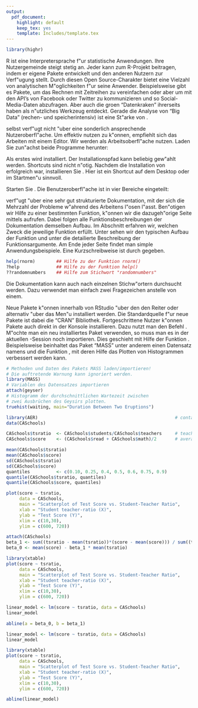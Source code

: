 ```yaml
---
output: 
  pdf_document:
    highlight: default
    keep_tex: yes
    template: Includes/template.tex
---
```


```r
library(highr)
```


\begin{titlepage}
\begin{flushleft}

\HRule \\ [0.4cm]
\Huge Eine Einf\"uhrung in \\
\includegraphics[width=0.3\textwidth]{Images/Rlogo.png}
\HRule \\ [0.4cm]
\end{flushleft}

\begin{minipage}{0.4\textwidth}
\begin{flushleft} \large
\emph{Universit\"at Duisburg-Essen \\ Lehrstuhl f\"ur \"Okonometrie\\ Martin Schmelzer}\\
\end{flushleft}
\end{minipage}
\vspace{12cm}
\begin{center}
\includegraphics[width=0.4\textwidth]{Images/unilogo.jpg} \\ \vspace{3cm}
\end{center}
\hfill
\end{titlepage}





\tableofcontents
\newpage



\section{Grundlagen}
\subsection{Was ist R, warum nutzen wir R?}


R ist eine Interpretersprache f\"ur statistische Anwendungen. Ihre Nutzergemeinde
steigt stetig an. Jeder kann zum R-Projekt beitragen, indem er eigene Pakete entwickelt und 
den anderen Nutzern zur Verf\"ugung stellt. Durch diesen Open Source-Charakter bietet \textbf{R} eine Vielzahl von analytischen M\"oglichkeiten f\"ur seine Anwender.
Beispielsweise gibt es Pakete, um das Rechnen mit Zeitreihen zu vereinfachen oder aber um mit 
den API's von Facebook oder Twitter zu kommunizieren und so Social-Media-Daten abzufragen. 
Aber auch die gro\ss en "Datenkraken" ihrerseits haben \textbf{R} als n\"utzliches Werkzeug entdeckt. Gerade die 
Analyse von "Big Data" (rechen- und speicherintensiv) ist eine St\"arke von \textbf{R}.

\subsection{Installation von R und RStudio}

\textbf{R} selbst verf\"ugt nicht \"uber eine sonderlich ansprechende Nutzeroberfl\"ache. Um \textbf{R} effektiv nutzen zu k\"onnen, empfiehlt sich das Arbeiten mit einem Editor. Wir werden \textbf{RStudio} als Arbeitsoberfl\"ache nutzen. Laden Sie zun\"achst beide Programme herunter: 



\begin{enumerate}
    \item \textbf{Die eigentliche Programmierumgebung R}: \\ \url{http://cran.r-project.org/} \\
    Auf dieser Seite finden Sie die aktuelle Version von \textbf{R} f\"ur alle g\"angigen Betriebssysteme.
    \begin{figure}[ht]
        \centering
            \includegraphics[width=1\textwidth]{Images/download.png}
        \caption{Der Downloadbereich der R-Project Homepage}
	    \label{fig1}
    \end{figure} 


\newpage
    \item \textbf{Die Editor-Software RStudio}: \\ \url{http://www.rstudio.com/products/rstudio/download/} \\
    Auch hier laden Sie die entsprechende Datei herunter.
    \begin{figure}[ht]
        \centering
        \includegraphics[width=0.8\textwidth]{Images/rstudiodownload.png}
        \caption{Der Downloadbereich der RStudio Homepage}
        \label{fig2}
    \end{figure} 
\end{enumerate}




Als erstes wird \textbf{R} installiert. Der Installationspfad kann beliebig gew\"ahlt werden. Shortcuts sind nicht n\"otig.
Nachdem die Installation von \textbf{R} erfolgreich war, installieren Sie \textbf{RStudio}. Hier ist ein Shortcut auf dem Desktop oder im Startmen\"u sinnvoll.



\subsection{Die Benutzeroberfl\"ache}

\begin{figure}[ht]
    \centering
  \includegraphics[width=1\textwidth]{Images/rstudio.png}
	\caption{Die Benutzeroberfl\"ache von RStudio}
	\label{fig3}
\end{figure}
\newpage
Starten Sie \textbf{RStudio}. Die Benutzeroberfl\"ache ist in vier Bereiche eingeteilt:

\begin{enumerate}[font=\bfseries]
    
    \item \textbf{Der Editor}\\
        Erf\"ullt die gleichen Funktionen wie das Programm \textit{Editor} unter Windows.
        
    \item \textbf{Protokoll-Fenster}\\
        Im Reiter \textit{Environment} findet man eine \"Ubersicht aller gespeicherten Objekte (Variablen und Funktionen). Unter \textit{History} wird der Verlauf des bisher ausgef\"uhrten Codes angezeigt (quasi wie die Chronik im Browser). \textit{Presentation} ist f\"ur unsere Zwecke unwichtig. Es sei jedoch erw\"ahnt, dass es m\"oglich ist, Slides mit Codes und Plots direkt in \textbf{RStudio} zu erstellen und anzuzeigen.
        
    \item \textbf{Grafische Ausgabe, Dokumentation und Packages}\\
        Der Reiter \textit{Plots} dient der grafischen Ausgabe. Ben\"otigt man Hilfe zu einer bestimmten Funktion, kann man unter \textit{Help} im Suchfeld oben rechts nach ihr suchen. Eine \"Ubersicht aller installierten Pakete findet sich unter dem Reiter \textit{Packages}.
       
    \item \textbf{Die Konsole}\\
        Wollen wir unseren im Editor geschriebenen Code ausf\"uhren, senden wir ihn \"uber den Button \menu[,]{Source} (oben rechts im Editorfenster) zur Konsole. Alternativ kann man seinen Code auch direkt in der Konsole eingeben.
\end{enumerate}


\subsection{Die Dokumentation: wie war das noch gleich?}     
\textbf{R} verf\"ugt \"uber eine sehr gut strukturierte Dokumentation, mit der sich die Mehrzahl der Probleme w\"ahrend des Arbeitens l\"osen l\"asst. 
Ben\"otigen wir Hilfe zu einer bestimmten Funktion, k\"onnen wir die dazugeh\"orige Seite mittels \texttt{`r hi_latex("help(Funktionsname)")`} aufrufen. Dabei folgen alle Funktionsbeschreibungen der Dokumentation demselben Aufbau. Im Abschnitt \textit{Description} erfahren wir, welchen Zweck die jeweilige Funktion erfüllt. Unter \textit{Usage} sehen wir den typischen Aufbau der Funktion und unter \textit{Arguments} die detailierte Beschreibung der Funktionsargumente. Am Ende jeder Seite findet man simple Anwendungsbeispiele. Eine Kurzschreibweise ist durch \texttt{?NameDerFunktion} gegeben.

```r
help(rnorm)        ## Hilfe zu der Funktion rnorm()
?help              ## Hilfe zu der Funktion help()
??randomnumbers    ## Hilfe zum Stichwort "randomnumbers"
```

Die Dokumentation kann auch nach einzelnen Stichw\"ortern durchsucht werden. Dazu verwendet man einfach zwei Fragezeichen anstelle von einem.

\subsection{Installation und Verwendung zusätzlicher Pakete}
Neue Pakete k\"onnen innerhalb von RStudio \"uber den den Reiter \textit{Packages} oder alternativ \"uber das Men\"u \menu[,]{Tools, Install Packages} installiert werden. Die Standardquelle f\"ur neue Pakete ist dabei die "CRAN" Bibliothek. Fortgeschrittene Nutzer k\"onnen Pakete auch direkt in der Konsole installieren. Dazu nutzt man den Befehl \texttt{`r hi_latex("install.packages()")`}\index{install.packages}.
M\"ochte man ein neu installiertes Paket verwenden, so muss man es in der aktuellen \textbf{R}-Session noch importieren. Dies geschieht mit Hilfe der Funktion \texttt{`r hi_latex("library(Paketname)")`}\index{library}.
Beispielsweise beinhaltet das Paket "MASS" unter anderem einen Datensatz namens \texttt{geyser} und die Funktion \texttt{`r hi_latex("truehist()")`}\index{truehist}, mit deren Hilfe das Plotten von Histogrammen verbessert werden kann.


```r
# Methoden und Daten des Pakets MASS laden/importieren!
# Die auftretende Warnung kann ignoriert werden.
library(MASS) 
# Variablen des Datensatzes importieren
attach(geyser)
# Histogramm der durchschnittlichen Wartezeit zwischen
# zwei Ausbrüchen des Geysirs plotten.
truehist(waiting, main="Duration Between Two Eruptions")
```

\section{Stock and Watson - Chapter 2}

\section{Stock and Watson - Chapter 3}

\section{Stock and Watson - Chapter 4}



```r
library(AER)                                                    # contains the dataset 
data(CASchools) 

CASchools$tsratio  <- CASchools$students/CASchools$teachers     # teacher-student-ratio
CASchools$score    <- (CASchools$read + CASchools$math)/2       # average test-score

mean(CASchools$tsratio) 
mean(CASchools$score)
sd(CASchools$tsratio) 
sd(CASchools$score)
quantiles          <- c(0.10, 0.25, 0.4, 0.5, 0.6, 0.75, 0.9)
quantile(CASchools$tsratio, quantiles)
quantile(CASchools$score, quantiles)

```




```r
plot(score ~ tsratio, 
     data = CASchools,
     main = "Scatterplot of Test Score vs. Student-Teacher Ratio", 
     xlab = "Student teacher-ratio (X)",
     ylab = "Test Score (Y)",
     xlim = c(10,30),
     ylim = c(600, 720))
```

```r
attach(CASchools)
beta_1 <- sum((tsratio - mean(tsratio))*(score - mean(score))) / sum((tsratio - mean(tsratio))^2)
beta_0 <- mean(score) - beta_1 * mean(tsratio)
```

```r
library(xtable)
plot(score ~ tsratio, 
     data = CASchools,
     main = "Scatterplot of Test Score vs. Student-Teacher Ratio", 
     xlab = "Student teacher-ratio (X)",
     ylab = "Test Score (Y)",
     xlim = c(10,30),
     ylim = c(600, 720))

linear_model <- lm(score ~ tsratio, data = CASchools)
linear_model

abline(a = beta_0, b = beta_1)
```


```r
linear_model <- lm(score ~ tsratio, data = CASchools)
linear_model
```

```r
library(xtable)
plot(score ~ tsratio, 
     data = CASchools,
     main = "Scatterplot of Test Score vs. Student-Teacher Ratio", 
     xlab = "Student teacher-ratio (X)",
     ylab = "Test Score (Y)",
     xlim = c(10,30),
     ylim = c(600, 720))

abline(linear_model)
```


\printindex






